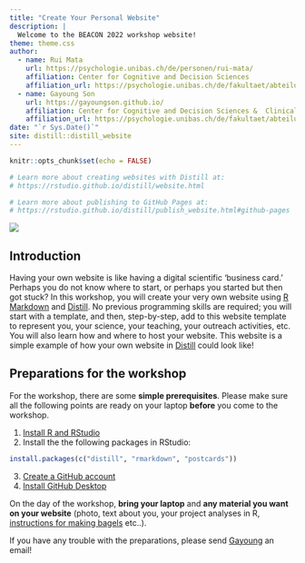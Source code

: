 ```yaml
---
title: "Create Your Personal Website"
description: |
  Welcome to the BEACON 2022 workshop website!
theme: theme.css 
author:
  - name: Rui Mata
    url: https://psychologie.unibas.ch/de/personen/rui-mata/
    affiliation: Center for Cognitive and Decision Sciences
    affiliation_url: https://psychologie.unibas.ch/de/fakultaet/abteilungen/cognitive-and-decision-sciences-305/
  - name: Gayoung Son
    url: https://gayoungson.github.io/
    affiliation: Center for Cognitive and Decision Sciences &  Clinical Psychology and Neuroscience
    affiliation_url: https://psychologie.unibas.ch/de/fakultaet/abteilungen/cognitive-and-decision-sciences-305/
date: "`r Sys.Date()`"
site: distill::distill_website
---
```


```r
knitr::opts_chunk$set(echo = FALSE)

# Learn more about creating websites with Distill at:
# https://rstudio.github.io/distill/website.html

# Learn more about publishing to GitHub Pages at:
# https://rstudio.github.io/distill/publish_website.html#github-pages

```
![](resources/logos.png)

## Introduction

Having your own website is like having a digital scientific ‘business card.’ Perhaps you do not know where to start, or perhaps you started but then got stuck? In this workshop, you will create your very own website using [R Markdown](https://rmarkdown.rstudio.com/) and [Distill](https://rstudio.github.io/distill/). No previous programming skills are required; you will start with a template, and then, step-by-step, add to this website template to represent you, your science, your teaching, your outreach activities, etc. You will also learn how and where to host your website. This website is a simple example of how your own website in [Distill](https://rstudio.github.io/distill/) could look like!

## Preparations for the workshop
For the workshop, there are some **simple prerequisites**. Please make sure all the following points are ready on your laptop **before** you come to the workshop.

  1. [Install R and RStudio](https://www.rstudio.com/products/rstudio/download/)
  2. Install the the following packages in RStudio:
  
```r
install.packages(c("distill", "rmarkdown", "postcards"))
```  
  
  3. [Create a GitHub account](https://github.com/join)
  4. [Install GitHub Desktop](https://desktop.github.com/)

On the day of the workshop, **bring your laptop** and **any material you want on your website** (photo, text about you, your project analyses in R, [instructions for making bagels](https://stats.andrewheiss.com/bread/bagels.html) etc..).

If you have any trouble with the preparations, please send [Gayoung](mailto:g.son@unibas.ch) an email!

